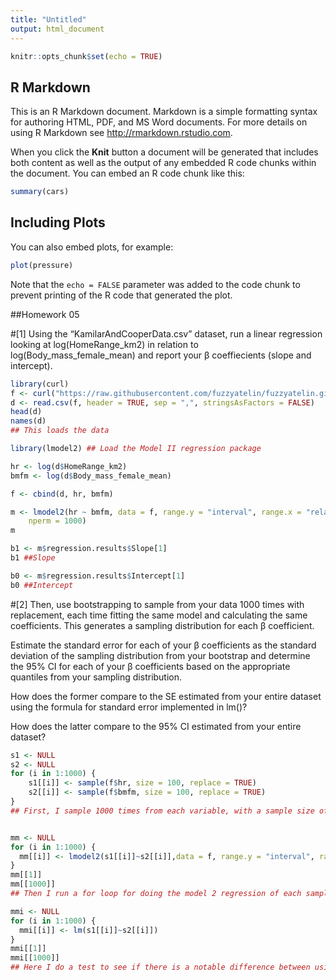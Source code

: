 ```yaml
---
title: "Untitled"
output: html_document
---
```


```r
knitr::opts_chunk$set(echo = TRUE)
```

## R Markdown

This is an R Markdown document. Markdown is a simple formatting syntax for authoring HTML, PDF, and MS Word documents. For more details on using R Markdown see <http://rmarkdown.rstudio.com>.

When you click the **Knit** button a document will be generated that includes both content as well as the output of any embedded R code chunks within the document. You can embed an R code chunk like this:

```r
summary(cars)
```

## Including Plots

You can also embed plots, for example:

```r
plot(pressure)
```

Note that the `echo = FALSE` parameter was added to the code chunk to prevent printing of the R code that generated the plot.


##Homework 05

#[1] Using the “KamilarAndCooperData.csv” dataset, run a linear regression looking at log(HomeRange_km2) in relation to log(Body_mass_female_mean) and report your β coeffiecients (slope and intercept).

```r

library(curl)
f <- curl("https://raw.githubusercontent.com/fuzzyatelin/fuzzyatelin.github.io/master/AN588_Fall21/KamilarAndCooperData.csv")
d <- read.csv(f, header = TRUE, sep = ",", stringsAsFactors = FALSE)
head(d)
names(d)
## This loads the data

```

```r
library(lmodel2) ## Load the Model II regression package

hr <- log(d$HomeRange_km2)
bmfm <- log(d$Body_mass_female_mean)

f <- cbind(d, hr, bmfm)

m <- lmodel2(hr ~ bmfm, data = f, range.y = "interval", range.x = "relative", 
    nperm = 1000)
m

b1 <- m$regression.results$Slope[1]
b1 ##Slope

b0 <- m$regression.results$Intercept[1]
b0 ##Intercept

```

#[2] Then, use bootstrapping to sample from your data 1000 times with replacement, each time fitting the same model and calculating the same coefficients. This generates a sampling distribution for each β coefficient.

Estimate the standard error for each of your β coefficients as the standard deviation of the sampling distribution from your bootstrap and determine the 95% CI for each of your β coefficients based on the appropriate quantiles from your sampling distribution.

How does the former compare to the SE estimated from your entire dataset using the formula for standard error implemented in lm()?

How does the latter compare to the 95% CI estimated from your entire dataset?

```r
s1 <- NULL
s2 <- NULL
for (i in 1:1000) {
    s1[[i]] <- sample(f$hr, size = 100, replace = TRUE)
    s2[[i]] <- sample(f$bmfm, size = 100, replace = TRUE)
}
## First, I sample 1000 times from each variable, with a sample size of 100


mm <- NULL
for (i in 1:1000) {
  mm[[i]] <- lmodel2(s1[[i]]~s2[[i]],data = f, range.y = "interval", range.x = "relative")
}
mm[[1]]
mm[[1000]]
## Then I run a for loop for doing the model 2 regression of each sample. I get the warning that "No permutation test will be performed" on each regression because if I add a permutation number the loop takes forever to run.

mmi <- NULL
for (i in 1:1000) {
  mmi[[i]] <- lm(s1[[i]]~s2[[i]])
}
mmi[[1]]
mmi[[1000]]
## Here I do a test to see if there is a notable difference between using linear model 1 or 2, and the results are pretty much the same in both of them.

```



